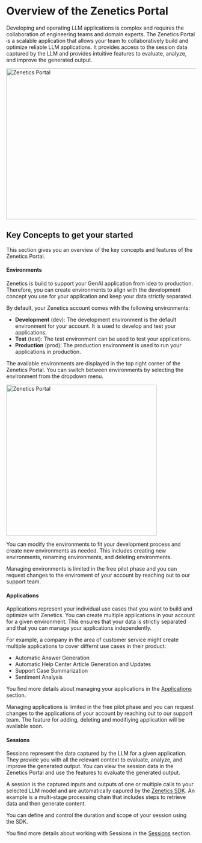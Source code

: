 
# Overview of the Zenetics Portal

Developing and operating LLM applications is complex and requires the collaboration of engineering teams and domain experts. The Zenetics Portal is a scalable application that allows your team to collaboratively build and optimize reliable LLM applications. It provides access to the session data captured by the LLM and provides intuitive features to evaluate, analyze, and improve the generated output.

<Image className="my-8" src="/images/screens/01_zenetics_portal_dashboard.png" alt="Zenetics Portal" width="1200" height="400" />

## Key Concepts to get your started

This section gives you an overview of the key concepts and features of the Zenetics Portal. 

#### Environments

Zenetics is build to support your GenAI application from idea to production. Therefore, you can create environments to align with the development concept you use for your application and keep your data strictly separated.

By default, your Zenetics account comes with the following environments:
* **Development** (dev): The development environment is the default environment for your account. It is used to develop and test your applications.
* **Test** (test): The test environment can be used to test your applications.
* **Production** (prod): The production environment is used to run your applications in production.

The available environments are displayed in the top right corner of the Zenetics Portal. You can switch between environments by selecting the environment from the dropdown menu.

<Image className="my-8" src="/images/screens/02_zenetics_portal_environment_selection.png" alt="Zenetics Portal" width="400" height="400" />


You can modify the environments to fit your development process and create new environments as needed. This includes creating new environments, renaming environments, and deleting environments.

<Callout type="info" emoji="ℹ️">
  Managing environments is limited in the free pilot phase and you can request changes to the enviroment of your account by reaching out to our support team.
</Callout>


#### Applications

Applications represent your individual use cases that you want to build and optimize with Zenetics. You can create multiple applications in your account for a given environment. This ensures that your data is strictly separated and that you can manage your applications independently.

For example, a company in the area of customer service might create multiple applications to cover differnt use cases in their product:
* Automatic Answer Generation
* Automatic Help Center Article Generation and Updates
* Support Case Summarization
* Sentiment Analysis

You find more details about managing your applications in the [Applications](/portal/applications) section.

<Callout type="info" emoji="ℹ️">
  Managing applications is limited in the free pilot phase and you can request changes to the applications of your account by reaching out to our support team. The feature for adding, deleting and modifiying application will be available soon.
</Callout>

#### Sessions

Sessions represent the data captured by the LLM for a given application. They provide you with all the relevant context to evaluate, analyze, and improve the generated output. You can view the session data in the Zenetics Portal and use the features to evaluate the generated output.

A session is the captured inputs and outputs of one or multiple calls to your selected LLM model and are automatically capured by the [Zenetics SDK](/sdk). An example is a multi-stage processing chain that includes steps to retrieve data and then generate content. 

You can define and control the duration and scope of your session using the SDK. 

You find more details about working with Sessions in the [Sessions](/portal/sessions) section.

